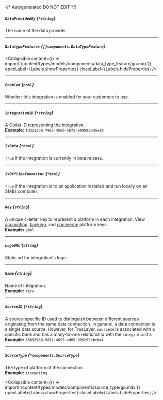 {/* Autogenerated DO NOT EDIT  */}

##### `DataProvidedBy` *{`*string`}*
The name of the data provider.

---
##### `DatatypeFeatures` *{`[]components.DataTypeFeature`}*

<Collapsible content={() => import('/content/types/models/components/data_type_feature/go.mdx')} openLabel={Labels.showProperties} closeLabel={Labels.hideProperties} />


---
##### `Enabled` *{`bool`}*
Whether this integration is enabled for your customers to use.

---
##### `IntegrationID` *{`*string`}*
A Codat ID representing the integration.
<br/>
**Example:** `fd321cb6-7963-4506-b873-e99593a45e30`

---
##### `IsBeta` *{`*bool`}*
`True` if the integration is currently in beta release.

---
##### `IsOfflineConnector` *{`*bool`}*
`True` if the integration is to an application installed and run locally on an SMBs computer.

---
##### `Key` *{`string`}*
A unique 4\-letter key to represent a platform in each integration. View [accounting](https://docs.codat.io/integrations/accounting/overview\#platform\-keys), [banking](https://docs.codat.io/integrations/banking/overview\#platform\-keys), and [commerce](https://docs.codat.io/integrations/commerce/overview\#platform\-keys) platform keys.
<br/>
**Example:** `gbol`

---
##### `LogoURL` *{`string`}*
Static url for integration's logo.

---
##### `Name` *{`string`}*
Name of integration.
<br/>
**Example:** `Xero`

---
##### `SourceID` *{`*string`}*
A source\-specific ID used to distinguish between different sources originating from the same data connection. In general, a data connection is a single data source. However, for TrueLayer, `sourceId` is associated with a specific bank and has a many\-to\-one relationship with the `integrationId`.
<br/>
**Example:** `35b92968-9851-4095-ad60-395c95cbcba4`

---
##### `SourceType` *{`*components.SourceType`}*
The type of platform of the connection.
<br/>
**Example:** `Accounting`

<Collapsible content={() => import('/content/types/models/components/source_type/go.mdx')} openLabel={Labels.showProperties} closeLabel={Labels.hideProperties} />



